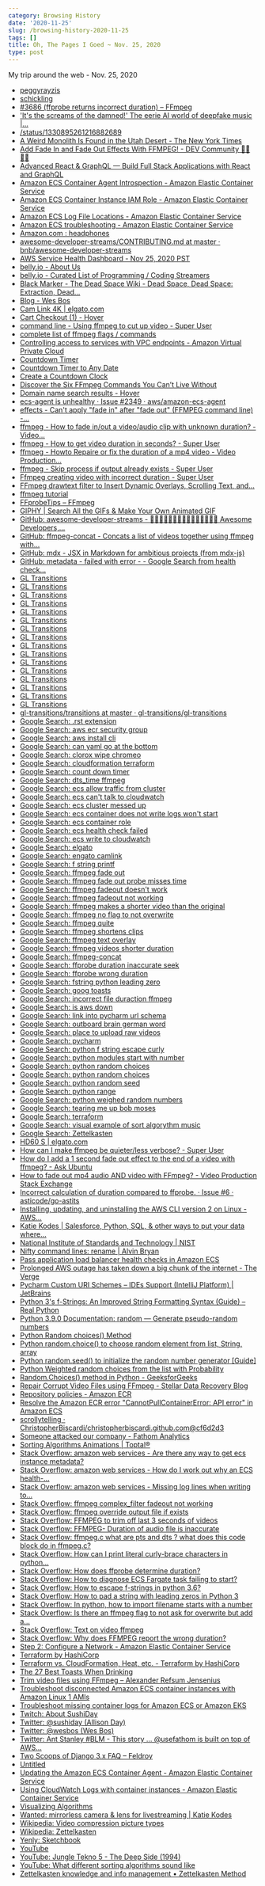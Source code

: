```yaml
---
category: Browsing History
date: '2020-11-25'
slug: /browsing-history-2020-11-25
tags: []
title: Oh, The Pages I Goed ~ Nov. 25, 2020
type: post
---
```



My trip around the web - Nov. 25, 2020

- [peggyrayzis](https://twitter.com/peggyrayzis)
- [schickling](https://twitter.com/schickling)
- [#3686 (ffprobe returns incorrect duration) – FFmpeg](https://trac.ffmpeg.org/ticket/3686)
- ['It's the screams of the damned!' The eerie AI world of deepfake music |...](https://www.theguardian.com/music/2020/nov/09/deepfake-pop-music-artificial-intelligence-ai-frank-sinatra)
- [/status/1330895261216882689](https://twitter.com/JackEllis/status/1330895261216882689)
- [A Weird Monolith Is Found in the Utah Desert - The New York Times](https://www.nytimes.com/2020/11/24/us/Utah-monolith-red-rock-country.html)
- [Add Fade In and Fade Out Effects With FFMPEG! - DEV Community 👩‍💻👨‍💻](https://dev.to/dak425/add-fade-in-and-fade-out-effects-with-ffmpeg-2bj7)
- [Advanced React & GraphQL — Build Full Stack Applications with React and GraphQL](https://advancedreact.com/)
- [Amazon ECS Container Agent Introspection - Amazon Elastic Container Service](https://docs.aws.amazon.com/AmazonECS/latest/developerguide/ecs-agent-introspection.html)
- [Amazon ECS Container Instance IAM Role - Amazon Elastic Container Service](https://docs.aws.amazon.com/AmazonECS/latest/developerguide/instance_IAM_role.html)
- [Amazon ECS Log File Locations - Amazon Elastic Container Service](https://docs.aws.amazon.com/AmazonECS/latest/developerguide/logs.html)
- [Amazon ECS troubleshooting - Amazon Elastic Container Service](https://docs.aws.amazon.com/AmazonECS/latest/developerguide/troubleshooting.html)
- [Amazon.com : headphones](https://www.amazon.com/s?k=headphones&ref=nb_sb_noss_2)
- [awesome-developer-streams/CONTRIBUTING.md at master · bnb/awesome-developer-streams](https://github.com/bnb/awesome-developer-streams/blob/master/CONTRIBUTING.md)
- [AWS Service Health Dashboard - Nov 25, 2020 PST](https://status.aws.amazon.com/?tag=theverge02-20&ascsubtag=[]vg[e]21483437[r]google.com[t]w[d]D)
- [belly.io - About Us](https://belly.io/about)
- [belly.io - Curated List of Programming / Coding Streamers](https://belly.io/programming)
- [Black Marker - The Dead Space Wiki - Dead Space, Dead Space: Extraction, Dead...](https://deadspace.fandom.com/wiki/Black_Marker)
- [Blog - Wes Bos](https://wesbos.com/blog)
- [Cam Link 4K | elgato.com](https://www.elgato.com/en/gaming/cam-link-4k)
- [Cart Checkout (1) - Hover](https://www.hover.com/checkout/confirm)
- [command line - Using ffmpeg to cut up video - Super User](https://superuser.com/questions/138331/using-ffmpeg-to-cut-up-video)
- [complete list of ffmpeg flags / commands](https://gist.github.com/tayvano/6e2d456a9897f55025e25035478a3a50)
- [Controlling access to services with VPC endpoints - Amazon Virtual Private Cloud](https://docs.aws.amazon.com/vpc/latest/userguide/vpc-endpoints-access.html)
- [Countdown Timer](https://www.online-stopwatch.com/countdown-timer/)
- [Countdown Timer to Any Date](https://www.timeanddate.com/countdown/create?iso=20211104T00&query=Anytown+&theme=text&msg=Full+Dev+Chris&font=cursive)
- [Create a Countdown Clock](https://countingdownto.com/?c=3336361)
- [Discover the Six FFmpeg Commands You Can’t Live Without](https://www.streamingmedia.com/Articles/ReadArticle.aspx?ArticleID=133179)
- [Domain name search results - Hover](https://www.hover.com/domains/results?utf8=%E2%9C%93&q=alan)
- [ecs-agent is unhealthy · Issue #2349 · aws/amazon-ecs-agent](https://github.com/aws/amazon-ecs-agent/issues/2349)
- [effects - Can't apply "fade in" after "fade out" (FFMPEG command line) -...](https://video.stackexchange.com/questions/28676/cant-apply-fade-in-after-fade-out-ffmpeg-command-line)
- [ffmpeg - How to fade in/out a video/audio clip with unknown duration? - Video...](https://video.stackexchange.com/questions/19867/how-to-fade-in-out-a-video-audio-clip-with-unknown-duration/19871)
- [ffmpeg - How to get video duration in seconds? - Super User](https://superuser.com/questions/650291/how-to-get-video-duration-in-seconds/945604)
- [ffmpeg - Howto Repaire or fix the duration of a mp4 video - Video Production...](https://video.stackexchange.com/questions/19784/howto-repaire-or-fix-the-duration-of-a-mp4-video)
- [ffmpeg - Skip process if output already exists - Super User](https://superuser.com/questions/922866/ffmpeg-skip-process-if-output-already-exists)
- [Ffmpeg creating video with incorrect duration - Super User](https://superuser.com/questions/1432667/ffmpeg-creating-video-with-incorrect-duration)
- [FFmpeg drawtext filter to Insert Dynamic Overlays, Scrolling Text, and...](https://ottverse.com/ffmpeg-drawtext-filter-dynamic-overlays-timecode-scrolling-text-credits/)
- [ffmpeg tutorial](http://dranger.com/ffmpeg/tutorial05.html)
- [FFprobeTips – FFmpeg](https://trac.ffmpeg.org/wiki/FFprobeTips#Formatcontainerduration)
- [GIPHY | Search All the GIFs & Make Your Own Animated GIF](https://giphy.com/)
- [GitHub: awesome-developer-streams - 👩🏿‍💻👨🏾‍💻👩🏼‍💻👨🏽‍💻👩🏻‍💻 Awesome Developers,...](https://github.com/bnb/awesome-developer-streams)
- [GitHub: ffmpeg-concat - Concats a list of videos together using ffmpeg with...](https://github.com/transitive-bullshit/ffmpeg-concat)
- [GitHub: mdx - JSX in Markdown for ambitious projects (from mdx-js)](https://github.com/mdx-js/mdx)
- [GitHub: metadata - failed with error - - Google Search from health check...](https://www.google.com/search?client=safari&rls=en&q=health+check+%5BHEAD+http://localhost:51678/v1/metadata%5D+failed+with+error:&ie=UTF-8&oe=UTF-8)
- [GL Transitions](https://gl-transitions.com/editor/fade)
- [GL Transitions](https://gl-transitions.com/editor/fadegrayscale)
- [GL Transitions](https://gl-transitions.com/editor/circleopen)
- [GL Transitions](https://gl-transitions.com/editor/directionalwarp)
- [GL Transitions](https://gl-transitions.com/editor/directionalwipe)
- [GL Transitions](https://gl-transitions.com/editor/crosswarp)
- [GL Transitions](https://gl-transitions.com/editor/CrossZoom)
- [GL Transitions](https://gl-transitions.com/editor/Dreamy)
- [GL Transitions](https://gl-transitions.com/editor/squareswire)
- [GL Transitions](https://gl-transitions.com/editor/angular)
- [GL Transitions](https://gl-transitions.com/editor/Radial)
- [GL Transitions](https://gl-transitions.com/editor/cube)
- [GL Transitions](https://gl-transitions.com/editor/swap)
- [GL Transitions](https://gl-transitions.com/gallery?page=2)
- [GL Transitions](https://gl-transitions.com/gallery)
- [GL Transitions](https://gl-transitions.com/)
- [gl-transitions/transitions at master · gl-transitions/gl-transitions](https://github.com/gl-transitions/gl-transitions/tree/master/transitions)
- [Google Search: .rst extension](https://www.google.com/search?client=safari&rls=en&q=.rst+extension&ie=UTF-8&oe=UTF-8)
- [Google Search: aws ecr security group](https://www.google.com/search?client=safari&rls=en&q=aws+ecr+security+group&ie=UTF-8&oe=UTF-8)
- [Google Search: aws install cli](https://www.google.com/search?client=safari&rls=en&q=aws+install+cli&ie=UTF-8&oe=UTF-8)
- [Google Search: can yaml go at the bottom](https://www.google.com/search?client=safari&rls=en&q=can+yaml+go+at+the+bottom&ie=UTF-8&oe=UTF-8)
- [Google Search: clorox wipe chromeo](https://www.google.com/search?client=safari&rls=en&q=clorox+wipe+chromeo&ie=UTF-8&oe=UTF-8)
- [Google Search: cloudformation terraform](https://www.google.com/search?client=safari&rls=en&q=cloudformation+terraform&ie=UTF-8&oe=UTF-8)
- [Google Search: count down timer](https://www.google.com/search?client=safari&rls=en&q=count+down+timer&ie=UTF-8&oe=UTF-8)
- [Google Search: dts_time ffmpeg](https://www.google.com/search?client=safari&rls=en&q=dts_time+ffmpeg&ie=UTF-8&oe=UTF-8)
- [Google Search: ecs allow traffic from cluster](https://www.google.com/search?client=safari&rls=en&q=ecs+allow+traffic+from+cluster&ie=UTF-8&oe=UTF-8)
- [Google Search: ecs can't talk to cloudwatch](https://www.google.com/search?client=safari&rls=en&q=ecs+can%27t+talk+to+cloudwatch&ie=UTF-8&oe=UTF-8)
- [Google Search: ecs cluster messed up](https://www.google.com/search?client=safari&rls=en&q=ecs+cluster+messed+up&ie=UTF-8&oe=UTF-8)
- [Google Search: ecs container does not write logs won't start](https://www.google.com/search?newwindow=1&client=safari&rls=en&ei=oNy-X_XDM_-OwbkPhbKA0As&q=ecs+container+does+not+write+logs+won%27t+start&oq=ecs+container+does+not+write+logs+won%27t+start&gs_lcp=CgZwc3ktYWIQAzoECAAQRzoFCCEQoAE6BQghEKsCOgcIIRAKEKABUJdNWP9aYPZfaABwAngDgAGFBIgBzxKSAQswLjYuMS4xLjEuMZgBAKABAaoBB2d3cy13aXrIAQjAAQE&sclient=psy-ab&ved=0ahUKEwj1k5WQ4Z7tAhV_RzABHQUZALoQ4dUDCAw&uact=5)
- [Google Search: ecs container role](https://www.google.com/search?client=safari&rls=en&q=ecs+container+role&ie=UTF-8&oe=UTF-8)
- [Google Search: ecs health check failed](https://www.google.com/search?client=safari&rls=en&q=ecs+health+check+failed&ie=UTF-8&oe=UTF-8)
- [Google Search: ecs write to cloudwatch](https://www.google.com/search?client=safari&rls=en&q=ecs+write+to+cloudwatch&ie=UTF-8&oe=UTF-8)
- [Google Search: elgato](https://www.google.com/search?client=safari&rls=en&q=elgato&ie=UTF-8&oe=UTF-8)
- [Google Search: engato camlink](https://www.google.com/search?client=safari&rls=en&q=engato+camlink&ie=UTF-8&oe=UTF-8)
- [Google Search: f string printf](https://www.google.com/search?client=safari&rls=en&q=f+string+printf&ie=UTF-8&oe=UTF-8)
- [Google Search: ffmpeg fade out](https://www.google.com/search?client=safari&rls=en&q=ffmpeg+fade+out&ie=UTF-8&oe=UTF-8)
- [Google Search: ffmpeg fade out probe misses time](https://www.google.com/search?client=safari&rls=en&q=ffmpeg+fade+out+probe+misses+time&ie=UTF-8&oe=UTF-8)
- [Google Search: ffmpeg fadeout doesn't work](https://www.google.com/search?client=safari&rls=en&q=ffmpeg+fadeout+doesn%27t+work&ie=UTF-8&oe=UTF-8)
- [Google Search: ffmpeg fadeout not working](https://www.google.com/search?client=safari&rls=en&q=ffmpeg+fadeout+not+working&ie=UTF-8&oe=UTF-8)
- [Google Search: ffmpeg makes a shorter video than the original](https://www.google.com/search?q=ffmpeg+makes+a+shorter+video+than+the+original&newwindow=1&client=safari&rls=en&ei=d569X5acMvqYwbkPp4ef-AY&start=10&sa=N&ved=2ahUKEwjWs5_asZztAhV6TDABHafDB28Q8NMDegQIEBBH&biw=1440&bih=734)
- [Google Search: ffmpeg no flag to not overwrite](https://www.google.com/search?newwindow=1&client=safari&rls=en&biw=960&bih=489&ei=cx2_X4n0Ks6QwbkP3ZWG-Ag&q=ffmpeg+no+flag+to+not+overwrite&oq=ffmpeg+no+flag+to+not+overwrite&gs_lcp=CgZwc3ktYWIQAzoECAAQRzoJCAAQyQMQFhAeOggIIRAWEB0QHjoFCCEQoAE6BQghEKsCOgcIIRAKEKABUNUhWMtSYMBTaAVwAngAgAHwA4gB8hWSAQoxOS40LjEuMC4xmAEAoAEBqgEHZ3dzLXdpesgBCMABAQ&sclient=psy-ab&ved=0ahUKEwjJ-Zr5np_tAhVOSDABHd2KAY8Q4dUDCAw&uact=5)
- [Google Search: ffmpeg quite](https://www.google.com/search?client=safari&rls=en&q=ffmpeg+quite&ie=UTF-8&oe=UTF-8)
- [Google Search: ffmpeg shortens clips](https://www.google.com/search?client=safari&rls=en&q=ffmpeg+shortens+clips&ie=UTF-8&oe=UTF-8)
- [Google Search: ffmpeg text overlay](https://www.google.com/search?client=safari&rls=en&q=ffmpeg+text+overlay&ie=UTF-8&oe=UTF-8)
- [Google Search: ffmpeg videos shorter duration](https://www.google.com/search?client=safari&rls=en&q=ffmpeg+videos+shorter+duration&ie=UTF-8&oe=UTF-8)
- [Google Search: ffmpeg-concat](https://www.google.com/search?client=safari&rls=en&q=ffmpeg-concat&ie=UTF-8&oe=UTF-8)
- [Google Search: ffprobe duration inaccurate seek](https://www.google.com/search?newwindow=1&client=safari&rls=en&ei=lKG9X4iFFd-FwbkP-oWd8A4&q=ffprobe+duration+inaccurate+seek+&oq=ffprobe+duration+inaccurate+seek+&gs_lcp=CgZwc3ktYWIQAzIFCAAQzQIyBQgAEM0CMgUIABDNAjoECAAQRzoJCAAQyQMQFhAeOggIIRAWEB0QHjoFCCEQoAFQs0xY0FdglVloAHACeACAAccBiAH4BpIBAzAuNpgBAKABAaoBB2d3cy13aXrIAQjAAQE&sclient=psy-ab&ved=0ahUKEwiIn4fWtJztAhXfQjABHfpCB-4Q4dUDCAw&uact=5)
- [Google Search: ffprobe wrong duration](https://www.google.com/search?client=safari&rls=en&q=ffprobe+wrong+duration&ie=UTF-8&oe=UTF-8)
- [Google Search: fstring python leading zero](https://www.google.com/search?client=safari&rls=en&q=fstring+python+leading+zero&ie=UTF-8&oe=UTF-8)
- [Google Search: goog toasts](https://www.google.com/search?client=safari&rls=en&q=goog+toasts&ie=UTF-8&oe=UTF-8)
- [Google Search: incorrect file duraction ffmpeg](https://www.google.com/search?client=safari&rls=en&q=incorrect+file+duraction+ffmpeg&ie=UTF-8&oe=UTF-8)
- [Google Search: is aws down](https://www.google.com/search?client=safari&rls=en&q=is+aws+down&ie=UTF-8&oe=UTF-8)
- [Google Search: link into pycharm url schema](https://www.google.com/search?client=safari&rls=en&q=link+into+pycharm+url+schema&ie=UTF-8&oe=UTF-8)
- [Google Search: outboard brain german word](https://www.google.com/search?newwindow=1&client=safari&rls=en&ei=m5q9X-f3NPThxgHl_YKQCg&q=outboard+brain+german+word&oq=outboard+brain+german+word&gs_lcp=CgZwc3ktYWIQAzIICCEQFhAdEB46CQgAEMkDEBYQHjoFCCEQoAE6BQghEKsCUOUOWJk2YKM3aABwAHgAgAGmBYgB4heSAQswLjUuMC41LjAuMZgBAKABAaoBB2d3cy13aXrAAQE&sclient=psy-ab&ved=0ahUKEwinsZODrpztAhX0sDEKHeW-AKIQ4dUDCAw&uact=5)
- [Google Search: place to upload raw videos](https://www.google.com/search?client=safari&rls=en&q=place+to+upload+raw+videos&ie=UTF-8&oe=UTF-8)
- [Google Search: pycharm](https://www.google.com/search?client=safari&rls=en&q=pycharm&ie=UTF-8&oe=UTF-8)
- [Google Search: python f string escape curly](https://www.google.com/search?newwindow=1&client=safari&rls=en&ei=Dp2-X7bfMvmUwbkPv-aziAI&q=python+f+string+escape+curly&oq=python+f+string+escape+c&gs_lcp=CgZwc3ktYWIQARgAMgUIABDJAzICCAA6BAgAEEdQ7yFY4SJgrTFoAHACeACAAViIAakBkgEBMpgBAKABAaoBB2d3cy13aXrIAQjAAQE&sclient=psy-ab)
- [Google Search: python modules start with number](https://www.google.com/search?client=safari&rls=en&q=python+modules+start+with+number&ie=UTF-8&oe=UTF-8)
- [Google Search: python random choices](https://www.google.com/search?client=safari&rls=en&q=python+random+choices&ie=UTF-8&oe=UTF-8)
- [Google Search: python random choices](https://www.google.com/search?newwindow=1&client=safari&rls=en&ei=9pi-X-_VI8qEwbkPr7m8kAU&q=python+random+choices&oq=python+random+choices&gs_lcp=CgZwc3ktYWIQAzIFCAAQyQMyAggAMgIIADICCAAyAggAMgIIADICCAAyBAgAEAoyAggAMgIIADoECAAQR1DKCVjKCWCEDWgAcAJ4AIABTYgBTZIBATGYAQCgAQGqAQdnd3Mtd2l6yAEIwAEB&sclient=psy-ab&ved=0ahUKEwjvqKLMoJ7tAhVKQjABHa8cD1IQ4dUDCAw&uact=5)
- [Google Search: python random seed](https://www.google.com/search?client=safari&rls=en&q=python+random+seed&ie=UTF-8&oe=UTF-8)
- [Google Search: python range](https://www.google.com/search?client=safari&rls=en&q=python+range&ie=UTF-8&oe=UTF-8)
- [Google Search: python weighed random numbers](https://www.google.com/search?client=safari&rls=en&q=python+weighed+random+numbers&ie=UTF-8&oe=UTF-8)
- [Google Search: tearing me up bob moses](https://www.google.com/search?client=safari&rls=en&q=tearing+me+up+bob+moses&ie=UTF-8&oe=UTF-8)
- [Google Search: terraform](https://www.google.com/search?client=safari&rls=en&q=terraform&ie=UTF-8&oe=UTF-8)
- [Google Search: visual example of sort algorythm music](https://www.google.com/search?newwindow=1&client=safari&rls=en&ei=lVW9X8XLDPWUwbkPzLmGoAU&q=visual+example+of+sort+algorythm+music+&oq=visual+example+of+sort+algorythm+music+&gs_lcp=CgZwc3ktYWIQAzIHCCEQChCgATIHCCEQChCgATIHCCEQChCgATIFCCEQqwI6BAgAEEc6CAghEBYQHRAeUL_5Alj1hQNgt4wDaABwAXgAgAGsAYgB8AaSAQMxLjaYAQCgAQGqAQdnd3Mtd2l6yAEIwAEB&sclient=psy-ab&ved=0ahUKEwiF6o-Z7JvtAhV1SjABHcycAVQQ4dUDCAw&uact=5)
- [Google Search: Zettelkasten](https://www.google.com/search?client=safari&rls=en&q=Zettelkasten&ie=UTF-8&oe=UTF-8)
- [HD60 S | elgato.com](https://www.elgato.com/en/gaming/game-capture-hd60-s)
- [How can I make ffmpeg be quieter/less verbose? - Super User](https://superuser.com/questions/326629/how-can-i-make-ffmpeg-be-quieter-less-verbose)
- [How do I add a 1 second fade out effect to the end of a video with ffmpeg? - Ask Ubuntu](https://askubuntu.com/questions/1128754/how-do-i-add-a-1-second-fade-out-effect-to-the-end-of-a-video-with-ffmpeg)
- [How to fade out mp4 audio AND video with FFmpeg? - Video Production Stack Exchange](https://video.stackexchange.com/questions/22085/how-to-fade-out-mp4-audio-and-video-with-ffmpeg)
- [Incorrect calculation of duration compared to ffprobe. · Issue #6 · asticode/go-astits](https://github.com/asticode/go-astits/issues/6)
- [Installing, updating, and uninstalling the AWS CLI version 2 on Linux - AWS...](https://docs.aws.amazon.com/cli/latest/userguide/install-cliv2-linux.html)
- [Katie Kodes | Salesforce, Python, SQL, & other ways to put your data where...](https://katiekodes.com/)
- [National Institute of Standards and Technology | NIST](https://www.time.gov/)
- [Nifty command lines: rename | Alvin Bryan](https://alvin.codes/writing/nifty-command-lines-rename)
- [Pass application load balancer health checks in Amazon ECS](https://aws.amazon.com/premiumsupport/knowledge-center/troubleshoot-unhealthy-checks-ecs/)
- [Prolonged AWS outage has taken down a big chunk of the internet - The Verge](https://www.theverge.com/2020/11/25/21719396/amazon-web-services-aws-outage-down-internet)
- [Pycharm Custom URI Schemes – IDEs Support (IntelliJ Platform) | JetBrains](https://intellij-support.jetbrains.com/hc/en-us/community/posts/360000317119-Pycharm-Custom-URI-Schemes)
- [Python 3's f-Strings: An Improved String Formatting Syntax (Guide) – Real Python](https://realpython.com/python-f-strings/)
- [Python 3.9.0 Documentation: random — Generate pseudo-random numbers](https://docs.python.org/3/library/random.html)
- [Python Random choices() Method](https://www.w3schools.com/python/ref_random_choices.asp)
- [Python random.choice() to choose random element from list, String, array](https://pynative.com/python-random-choice/)
- [Python random.seed() to initialize the random number generator [Guide]](https://pynative.com/python-random-seed/)
- [Python Weighted random choices from the list with Probability](https://pynative.com/python-weighted-random-choices-with-probability/)
- [Random.Choices() method in Python - GeeksforGeeks](https://www.geeksforgeeks.org/random-choices-method-in-python/)
- [Repair Corrupt Video Files using FFmpeg - Stellar Data Recovery Blog](https://www.stellarinfo.com/blog/repair-corrupt-videos-using-ffmpeg/)
- [Repository policies - Amazon ECR](https://docs.aws.amazon.com/AmazonECR/latest/userguide/repository-policies.html)
- [Resolve the Amazon ECR error "CannotPullContainerError: API error" in Amazon ECS](https://aws.amazon.com/premiumsupport/knowledge-center/ecs-pull-container-api-error-ecr/)
- [scrollytelling · ChristopherBiscardi/christopherbiscardi.github.com@cf6d2d3](https://github.com/ChristopherBiscardi/christopherbiscardi.github.com/commit/cf6d2d3fadc7c431233df66d632dabe5b68b9efb)
- [Someone attacked our company - Fathom Analytics](https://usefathom.com/blog/ddos-attack)
- [Sorting Algorithms Animations | Toptal®](https://www.toptal.com/developers/sorting-algorithms)
- [Stack Overflow: amazon web services - Are there any way to get ecs instance metadata?](https://stackoverflow.com/questions/44175214/are-there-any-way-to-get-ecs-instance-metadata)
- [Stack Overflow: amazon web services - How do I work out why an ECS health-...](https://stackoverflow.com/questions/42770147/how-do-i-work-out-why-an-ecs-health-check-is-failing)
- [Stack Overflow: amazon web services - Missing log lines when writing to...](https://stackoverflow.com/questions/54656906/missing-log-lines-when-writing-to-cloudwatch-from-ecs-docker-containers)
- [Stack Overflow: ffmpeg complex_filter fadeout not working](https://stackoverflow.com/questions/29573851/ffmpeg-complex-filter-fadeout-not-working)
- [Stack Overflow: ffmpeg override output file if exists](https://stackoverflow.com/questions/39788972/ffmpeg-override-output-file-if-exists)
- [Stack Overflow: FFMPEG to trim off last 3 seconds of videos](https://stackoverflow.com/questions/55334909/ffmpeg-to-trim-off-last-3-seconds-of-videos)
- [Stack Overflow: FFMPEG- Duration of audio file is inaccurate](https://stackoverflow.com/questions/32598792/ffmpeg-duration-of-audio-file-is-inaccurate)
- [Stack Overflow: ffmpeg.c what are pts and dts ? what does this code block do in ffmpeg.c?](https://stackoverflow.com/questions/6044330/ffmpeg-c-what-are-pts-and-dts-what-does-this-code-block-do-in-ffmpeg-c)
- [Stack Overflow: How can I print literal curly-brace characters in python...](https://stackoverflow.com/questions/5466451/how-can-i-print-literal-curly-brace-characters-in-python-string-and-also-use-fo)
- [Stack Overflow: How does ffprobe determine duration?](https://stackoverflow.com/questions/30582452/how-does-ffprobe-determine-duration)
- [Stack Overflow: How to diagnose ECS Fargate task failing to start?](https://stackoverflow.com/questions/56229059/how-to-diagnose-ecs-fargate-task-failing-to-start)
- [Stack Overflow: How to escape f-strings in python 3.6?](https://stackoverflow.com/questions/42521230/how-to-escape-f-strings-in-python-3-6)
- [Stack Overflow: How to pad a string with leading zeros in Python 3](https://stackoverflow.com/questions/39402795/how-to-pad-a-string-with-leading-zeros-in-python-3/39402910)
- [Stack Overflow: In python, how to import filename starts with a number](https://stackoverflow.com/questions/9090079/in-python-how-to-import-filename-starts-with-a-number)
- [Stack Overflow: Is there an ffmpeg flag to not ask for overwrite but add a...](https://stackoverflow.com/questions/34382922/is-there-an-ffmpeg-flag-to-not-ask-for-overwrite-but-add-a-number-at-the-end/47955085)
- [Stack Overflow: Text on video ffmpeg](https://stackoverflow.com/questions/17623676/text-on-video-ffmpeg)
- [Stack Overflow: Why does FFMPEG report the wrong duration?](https://stackoverflow.com/questions/1007915/why-does-ffmpeg-report-the-wrong-duration)
- [Step 2: Configure a Network - Amazon Elastic Container Service](https://docs.aws.amazon.com/AmazonECS/latest/developerguide/service-configure-network.html)
- [Terraform by HashiCorp](https://www.terraform.io/)
- [Terraform vs. CloudFormation, Heat, etc. - Terraform by HashiCorp](https://www.terraform.io/intro/vs/cloudformation.html)
- [The 27 Best Toasts When Drinking](https://www.foodbeast.com/news/27-sure-fire-toasts-that-are-guaranteed-to-raise-glasses/)
- [Trim video files using FFmpeg – Alexander Refsum Jensenius](https://www.arj.no/2018/05/18/trimvideo/)
- [Troubleshoot disconnected Amazon ECS container instances with Amazon Linux 1 AMIs](https://aws.amazon.com/premiumsupport/knowledge-center/ecs-agent-disconnected/)
- [Troubleshoot missing container logs for Amazon ECS or Amazon EKS](https://aws.amazon.com/premiumsupport/knowledge-center/ecs-eks-troubleshoot-container-logs/)
- [Twitch: About SushiDay](https://www.twitch.tv/sushiday/about)
- [Twitter: @sushiday (Allison Day)](https://twitter.com/sushiday)
- [Twitter: @wesbos (Wes Bos)](https://twitter.com/intent/follow?original_referer=https%3A%2F%2Fadvancedreact.com&ref_src=twsrc%5Etfw&screen_name=wesbos&tw_p=followbutton)
- [Twitter: Ant Stanley #BLM - This story ... @usefathom is built on top of AWS...](https://twitter.com/IamStan/status/1331209304779722757?s=20)
- [Two Scoops of Django 3.x FAQ – Feldroy](https://www.feldroy.com/pages/two-scoops-of-django-3-x-faq#toc)
- [Untitled](https://medium.com/@HojjatA/how-to-fix-a-video-with-wrong-corrupted-duration-using-ffmpeg-f98b4e78a27)
- [Updating the Amazon ECS Container Agent - Amazon Elastic Container Service](https://docs.aws.amazon.com/AmazonECS/latest/developerguide/ecs-agent-update.html)
- [Using CloudWatch Logs with container instances - Amazon Elastic Container Service](https://docs.aws.amazon.com/AmazonECS/latest/developerguide/using_cloudwatch_logs.html)
- [Visualizing Algorithms](https://bost.ocks.org/mike/algorithms/)
- [Wanted: mirrorless camera & lens for livestreaming | Katie Kodes](https://katiekodes.com/wanted-mirrorless-webcam/)
- [Wikipedia: Video compression picture types](https://en.wikipedia.org/wiki/Video_compression_picture_types)
- [Wikipedia: Zettelkasten](https://en.wikipedia.org/wiki/Zettelkasten)
- [Yenly: Sketchbook](https://www.yenly.wtf/)
- [YouTube](https://www.youtube.com/paid_memberships?ybp=mAEK)
- [YouTube: Jungle Tekno 5 - The Deep Side (1994)](https://www.youtube.com/watch?v=eSr8sjIq6qQ)
- [YouTube: What different sorting algorithms sound like](https://www.youtube.com/watch?v=t8g-iYGHpEA)
- [Zettelkasten knowledge and info management • Zettelkasten Method](https://zettelkasten.de/)
